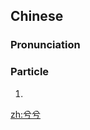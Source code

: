 ==Chinese==
{{zh-forms}}

===Pronunciation===
{{zh-pron
|m=xīxī
|cat=part
}}

===Particle===
{{zh-particle}}

# {{non-gloss definition|An emphatic particle placed after negative adjectives, often to denote a sense of contempt.}}

[[zh:兮兮]]